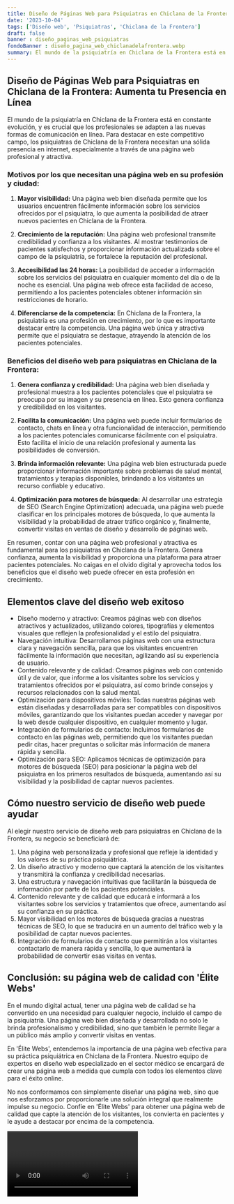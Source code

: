 ```yaml
---
title: Diseño de Páginas Web para Psiquiatras en Chiclana de la Frontera
date: '2023-10-04'
tags: ['Diseño web', 'Psiquiatras', 'Chiclana de la Frontera']
draft: false
banner : diseño_paginas_web_psiquiatras
fondoBanner : diseño_pagina_web_chiclanadelafrontera.webp
summary: El mundo de la psiquiatría en Chiclana de la Frontera está en constante evolución, y es crucial que los profesionales se adapten a las nuevas formas de comunicación en línea. Para destacar en este competitivo campo, los psiquiatras de Chiclana de la Frontera necesitan una sólida presencia en internet, especialmente a través de una página web profesional y atractiva.
---
```


## Diseño de Páginas Web para Psiquiatras en Chiclana de la Frontera: Aumenta tu Presencia en Línea

El mundo de la psiquiatría en Chiclana de la Frontera está en constante evolución, y es crucial que los profesionales se adapten a las nuevas formas de comunicación en línea. Para destacar en este competitivo campo, los psiquiatras de Chiclana de la Frontera necesitan una sólida presencia en internet, especialmente a través de una página web profesional y atractiva.

### Motivos por los que necesitan una página web en su profesión y ciudad:

1. **Mayor visibilidad:** Una página web bien diseñada permite que los usuarios encuentren fácilmente información sobre los servicios ofrecidos por el psiquiatra, lo que aumenta la posibilidad de atraer nuevos pacientes en Chiclana de la Frontera.

2. **Crecimiento de la reputación:** Una página web profesional transmite credibilidad y confianza a los visitantes. Al mostrar testimonios de pacientes satisfechos y proporcionar información actualizada sobre el campo de la psiquiatría, se fortalece la reputación del profesional.

3. **Accesibilidad las 24 horas:** La posibilidad de acceder a información sobre los servicios del psiquiatra en cualquier momento del día o de la noche es esencial. Una página web ofrece esta facilidad de acceso, permitiendo a los pacientes potenciales obtener información sin restricciones de horario.

4. **Diferenciarse de la competencia:** En Chiclana de la Frontera, la psiquiatría es una profesión en crecimiento, por lo que es importante destacar entre la competencia. Una página web única y atractiva permite que el psiquiatra se destaque, atrayendo la atención de los pacientes potenciales.

### Beneficios del diseño web para psiquiatras en Chiclana de la Frontera:

1. **Genera confianza y credibilidad:** Una página web bien diseñada y profesional muestra a los pacientes potenciales que el psiquiatra se preocupa por su imagen y su presencia en línea. Esto genera confianza y credibilidad en los visitantes.

2. **Facilita la comunicación:** Una página web puede incluir formularios de contacto, chats en línea y otra funcionalidad de interacción, permitiendo a los pacientes potenciales comunicarse fácilmente con el psiquiatra. Esto facilita el inicio de una relación profesional y aumenta las posibilidades de conversión.

3. **Brinda información relevante:** Una página web bien estructurada puede proporcionar información importante sobre problemas de salud mental, tratamientos y terapias disponibles, brindando a los visitantes un recurso confiable y educativo.

4. **Optimización para motores de búsqueda:** Al desarrollar una estrategia de SEO (Search Engine Optimization) adecuada, una página web puede clasificar en los principales motores de búsqueda, lo que aumenta la visibilidad y la probabilidad de atraer tráfico orgánico y, finalmente, convertir visitas en ventas de diseño y desarrollo de páginas web.

En resumen, contar con una página web profesional y atractiva es fundamental para los psiquiatras en Chiclana de la Frontera. Genera confianza, aumenta la visibilidad y proporciona una plataforma para atraer pacientes potenciales. No caigas en el olvido digital y aprovecha todos los beneficios que el diseño web puede ofrecer en esta profesión en crecimiento.

<GifSeo />

<Cta />

## Elementos clave del diseño web exitoso

- Diseño moderno y atractivo: Creamos páginas web con diseños atractivos y actualizados, utilizando colores, tipografías y elementos visuales que reflejen la profesionalidad y el estilo del psiquiatra.
- Navegación intuitiva: Desarrollamos páginas web con una estructura clara y navegación sencilla, para que los visitantes encuentren fácilmente la información que necesitan, agilizando así su experiencia de usuario.
- Contenido relevante y de calidad: Creamos páginas web con contenido útil y de valor, que informe a los visitantes sobre los servicios y tratamientos ofrecidos por el psiquiatra, así como brinde consejos y recursos relacionados con la salud mental.
- Optimización para dispositivos móviles: Todas nuestras páginas web están diseñadas y desarrolladas para ser compatibles con dispositivos móviles, garantizando que los visitantes puedan acceder y navegar por la web desde cualquier dispositivo, en cualquier momento y lugar.
- Integración de formularios de contacto: Incluimos formularios de contacto en las páginas web, permitiendo que los visitantes puedan pedir citas, hacer preguntas o solicitar más información de manera rápida y sencilla.
- Optimización para SEO: Aplicamos técnicas de optimización para motores de búsqueda (SEO) para posicionar la página web del psiquiatra en los primeros resultados de búsqueda, aumentando así su visibilidad y la posibilidad de captar nuevos pacientes.

## Cómo nuestro servicio de diseño web puede ayudar

Al elegir nuestro servicio de diseño web para psiquiatras en Chiclana de la Frontera, su negocio se beneficiará de:

1. Una página web personalizada y profesional que refleje la identidad y los valores de su práctica psiquiátrica.
2. Un diseño atractivo y moderno que captará la atención de los visitantes y transmitirá la confianza y credibilidad necesarias.
3. Una estructura y navegación intuitivas que facilitarán la búsqueda de información por parte de los pacientes potenciales.
4. Contenido relevante y de calidad que educará e informará a los visitantes sobre los servicios y tratamientos que ofrece, aumentando así su confianza en su práctica.
5. Mayor visibilidad en los motores de búsqueda gracias a nuestras técnicas de SEO, lo que se traducirá en un aumento del tráfico web y la posibilidad de captar nuevos pacientes.
6. Integración de formularios de contacto que permitirán a los visitantes contactarlo de manera rápida y sencilla, lo que aumentará la probabilidad de convertir esas visitas en ventas.

## Conclusión: su página web de calidad con 'Élite Webs'

En el mundo digital actual, tener una página web de calidad se ha convertido en una necesidad para cualquier negocio, incluido el campo de la psiquiatría. Una página web bien diseñada y desarrollada no solo le brinda profesionalismo y credibilidad, sino que también le permite llegar a un público más amplio y convertir visitas en ventas.

En 'Élite Webs', entendemos la importancia de una página web efectiva para su práctica psiquiátrica en Chiclana de la Frontera. Nuestro equipo de expertos en diseño web especializado en el sector médico se encargará de crear una página web a medida que cumpla con todos los elementos clave para el éxito online.

No nos conformamos con simplemente diseñar una página web, sino que nos esforzamos por proporcionarle una solución integral que realmente impulse su negocio. Confíe en 'Élite Webs' para obtener una página web de calidad que capte la atención de los visitantes, los convierta en pacientes y le ayude a destacar por encima de la competencia.

<Video />

<CtaBot job='Psiquiatras' city='Chiclana de la Frontera'/>

<Gmaps query='Chiclana de la Frontera+españa+maps' />